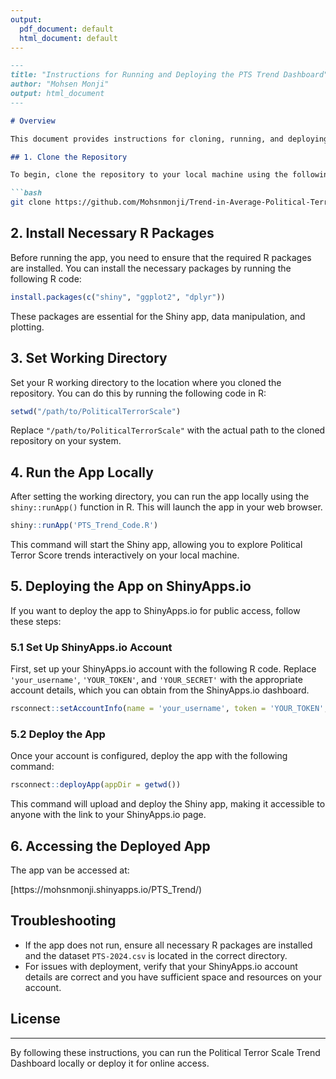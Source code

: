```yaml
---
output:
  pdf_document: default
  html_document: default
---
```


```markdown
---
title: "Instructions for Running and Deploying the PTS Trend Dashboard"
author: "Mohsen Monji"
output: html_document
---

# Overview

This document provides instructions for cloning, running, and deploying the Political Terror Scale (PTS) Trend Dashboard Shiny app. Follow the steps below to set up and run the app locally, and deploy it to ShinyApps.io if needed.

## 1. Clone the Repository

To begin, clone the repository to your local machine using the following command in your terminal:

```bash
git clone https://github.com/Mohsnmonji/Trend-in-Average-Political-Terror-Scale.git
```

## 2. Install Necessary R Packages

Before running the app, you need to ensure that the required R packages are installed. You can install the necessary packages by running the following R code:

```r
install.packages(c("shiny", "ggplot2", "dplyr"))
```

These packages are essential for the Shiny app, data manipulation, and plotting.

## 3. Set Working Directory

Set your R working directory to the location where you cloned the repository. You can do this by running the following code in R:

```r
setwd("/path/to/PoliticalTerrorScale")
```

Replace `"/path/to/PoliticalTerrorScale"` with the actual path to the cloned repository on your system.

## 4. Run the App Locally

After setting the working directory, you can run the app locally using the `shiny::runApp()` function in R. This will launch the app in your web browser.

```r
shiny::runApp('PTS_Trend_Code.R')
```

This command will start the Shiny app, allowing you to explore Political Terror Score trends interactively on your local machine.

## 5. Deploying the App on ShinyApps.io

If you want to deploy the app to ShinyApps.io for public access, follow these steps:

### 5.1 Set Up ShinyApps.io Account

First, set up your ShinyApps.io account with the following R code. Replace `'your_username'`, `'YOUR_TOKEN'`, and `'YOUR_SECRET'` with the appropriate account details, which you can obtain from the ShinyApps.io dashboard.

```r
rsconnect::setAccountInfo(name = 'your_username', token = 'YOUR_TOKEN', secret = 'YOUR_SECRET')
```

### 5.2 Deploy the App

Once your account is configured, deploy the app with the following command:

```r
rsconnect::deployApp(appDir = getwd())
```

This command will upload and deploy the Shiny app, making it accessible to anyone with the link to your ShinyApps.io page.

## 6. Accessing the Deployed App

The app van be accessed at:

[https://mohsnmonji.shinyapps.io/PTS_Trend/)

## Troubleshooting

- If the app does not run, ensure all necessary R packages are installed and the dataset `PTS-2024.csv` is located in the correct directory.
- For issues with deployment, verify that your ShinyApps.io account details are correct and you have sufficient space and resources on your account.

## License


---

By following these instructions, you can run the Political Terror Scale Trend Dashboard locally or deploy it for online access.


